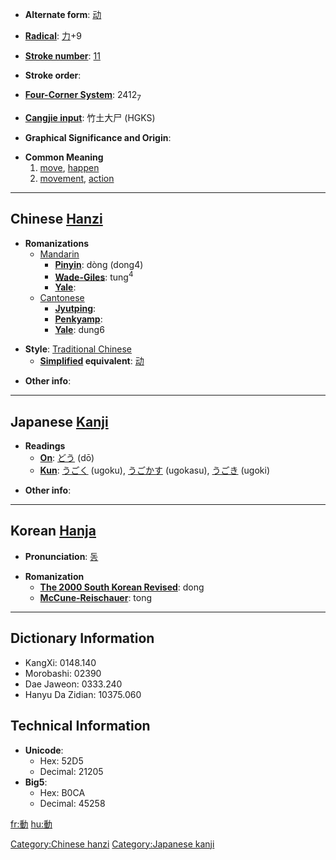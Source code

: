 * '''Alternate form''': [[动]]

* '''[[Wiktionary:Chinese radical index| Radical]]''': [[Wiktionary:Chinese radical index 力|力]]+9

* '''[[Wiktionary:Chinese total strokes index|Stroke number]]''': [[Wiktionary:Chinese total strokes index 11|11]]

* '''Stroke order''': 

* '''[[Wiktionary:Chinese four corner index|Four-Corner System]]''': 2412<sub>7</sub>

* '''[[Wiktionary:Chinese Cangjie index|Cangjie input]]''': 竹土大尸 (HGKS)

* '''Graphical Significance and Origin''': 

* '''Common Meaning'''
*#[[move]], [[happen]]
*# [[movement]], [[action]]

----

== Chinese [[Hanzi]] ==

* '''Romanizations'''
** [[Mandarin]]
*** '''[[Pinyin]]''': dòng (dong4)
*** '''[[Wade-Giles]]''': tung<sup>4</sup>
*** '''[[Yale]]''': 
**[[Cantonese]]
***'''[[Jyutping]]''':
***'''[[Penkyamp]]''': 
***'''[[Yale]]''': dung6

* '''Style''': [[Traditional Chinese]] 
** '''[[Simplified Chinese|Simplified]] equivalent''': [[动]]

* '''Other info''': 

----

== Japanese [[Kanji]] ==

* '''Readings'''
** '''[[On]]''': [[どう]] (dō)
** '''[[Kun]]''': [[うごく]] (ugoku), [[うごかす]] (ugokasu), [[うごき]] (ugoki)

* '''Other info''':  

----

== Korean [[Hanja]] ==

* '''Pronunciation''': [[동]]

* '''Romanization'''
** '''[[The 2000 South Korean Revised Romanization|The 2000 South Korean Revised]]''': dong
** '''[[McCune-Reischauer]]''': tong

----

== Dictionary Information ==

* KangXi: 0148.140
* Morobashi: 02390
* Dae Jaweon: 0333.240
* Hanyu Da Zidian: 10375.060

== Technical Information ==

* '''Unicode''':
** Hex: 52D5
** Decimal: 21205
* '''Big5''':
** Hex: B0CA
** Decimal: 45258

[[Category:Chinese hanzi]]
[[Category:Japanese kanji]]

[[fr:動]]
[[hu:動]]